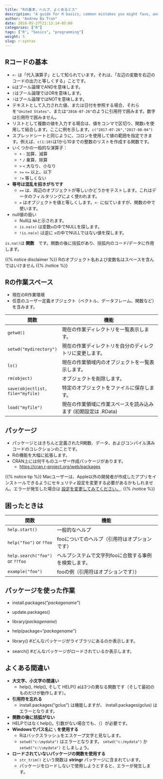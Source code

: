 ```yaml
---
title: "Rの基本、ヘルプ、よくあるミス"
description: "A guide for R basics, common mistakes you might face, and how you might get help"
author: "Andrew Ba Tran"
date: 2018-05-27T21:13:14-05:00
categories: ["R"]
tags: ["R", "basics", "programming"]
weight: 5
slug: r-syntax
---
```



## Rコードの基本

* `<-` は「代入演算子」として知られています。それは、「左辺の変数を右辺のコードの出力と等しくする」ことです。
* `&`はブール論理でANDを意味します。
* `|`はブール論理ではORを意味します。
* `!`はブール論理ではNOTを意味します。
* テキストとして入力された値、または日付を参照する場合、それらを`"United States"`、または`"2016-07-26"`のように引用符で囲みます。数字は引用符で囲みません。
* リストとして複数の値を入力する場合は、値をコンマで区切り、関数`c`を使用して結合します。ここに例を示します。`c("2017-07-26","2017-08-04")`
* スプレッドシートと同じように、コロンを使用して値の範囲を指定できます。例えば、`c(1:10)`は1から10までの整数のリストを作成する関数です。
* いくつかの一般的な演算子：
	* `+` `-` 加算、減算
	* `*` `/` 乗算、除算
	* `>` `<` 大なり、小なり
	* `>=` `<=` 以上、以下
	* `!=` 等しくない
* **等号は混乱を招きがちです**
	* `==` は、両辺のオブジェクトが等しいかどうかをテストします。これはデータのフィルタリングによく使われます。
	* `=` はオブジェクトを値と等しくします。`<-` に似ていますが、関数の中で使います。
* null値の扱い
	* Nullは `NA`と示されます。
	* `is.na(x)` は変数`x`の中でNULLを探します。
	* `!is.na(x)` は逆に `x`の中でNULLではない値を探します。

`is.na()`は **関数**　です。関数の後に括弧があり、括弧内のコード/データに作用します。

{{% notice disclaimer %}}
Rのオブジェクト名および変数名はスペースを含んではいけません
{{% /notice %}}



## Rの作業スペース

* 現在のR作業環境
* 任意のユーザー定義オブジェクト（ベクトル、データフレーム、関数など）を含みます。

| 関数 | 機能 |
| ------ | -------------------------------------------------- |
| `getwd()`   | 現在の作業ディレクトリを一覧表示します。 |
| `setwd("mydirectory")` | 現在の作業ディレクトリを自分のディレクトリに変更します。 |
| `ls()`    | 現在の作業領域内のオブジェクトを一覧表示します。 |
| `rm(object)`    | オブジェクトを削除します。 |
| `save(objectlist, file="myfile)`    | 特定のオブジェクトをファイルに保存します。 |
| `load("myfile")`    | 現在の作業領域に作業スペースを読み込みます (初期設定は .RData) |
## パッケージ

* パッケージとはきちんと定義されたR関数、データ、およびコンパイル済みコードのコレクションのことです。
* Rの機能を大幅に拡張します。
* CRAN上には何千ものユーザー作成パッケージがあります。
	* [https://cran.r-project.org/web/packages](https://cran.r-project.org/web/packages/)


{{% notice tip %}}
Macユーザーは、Apple以外の開発者が作成したアプリをインストールできるようにセキュリティ設定を変更する必要があるかもしれません。エラーが発生した場合は [設定を変更してみてください。](https://www.youtube.com/watch?v=xFpVqkyXFy4).
{{% /notice %}}


## 困ったときは

| 関数 | 機能 |
| ------ | -------------------------------------------------- |
| `help.start()`   | 一般的なヘルプ |
| `help("foo")` or `?foo` | fooについてのヘルプ（引用符はオプションです） |
| `help.search("foo")` or `??foo`    | ヘルプシステムで文字列fooに合致する事例を検索します。 |
| `example("foo")`    | fooの例（引用符はオプションです）) |

## パッケージを使った作業

* install.packages("*packagename*")
* update.packages()


* library(*packagename*)
* help(package="*packagename*")


* library() #どんなパッケージがライブラリにあるのか表示します。
* search() #どんなパッケージがロードされているか表示します。

## よくある間違い

* **大文字、小文字の間違い**
	* help(), Help(), そして HELP() aは3つの異なる関数です（そして最初のものだけが動作します）。
* **引用符を忘れる**
	* install.packages("gclus") は機能しますが、 install.packages(gclus) はエラーとなります。
* **関数の後に括弧がない**
* HELPではなくhelp()。引数がない場合でも、（）が必要です。
* **Windowsでパス名に `\` を使用する**
	* Rはバックスラッシュをエスケープ文字と見なします。
	* `setwd("c:\mydata")` はエラーとなります。 `setwd("c:/mydata")` か `setwd("c:\\mydata")` としましょう。
* **ロードされていないパッケージの関数を使用する**
	*  `str_trim()` という関数は **stringr** パッケージに含まれています。
	* パッケージをロードしないで使用しようとすると、エラーが発生します。

